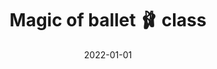 ---
cover: "./ballet.PNG"
date: "2022-01-01"
title: "Magic of ballet 🩰 class"
defer: true
slug: "/ballet"
areas:
  -  .

---